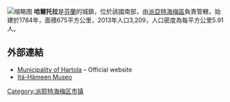 [[File:Hartola.jpg|缩略图]]
'''哈爾托拉'''是[[芬蘭|芬蘭]]的城鎮，位於該國南部，由[[派亞特海梅區|派亞特海梅區]]負責管轄，始建於1784年，面積675平方公里，2013年人口3,209，人口密度為每平方公里5.91人。

==外部連結==
*[http://www.hartola.fi/ Municipality of Hartola]{{Wayback|url=http://www.hartola.fi/ |date=20130115152155 }} – Official website
*[https://web.archive.org/web/20040726104517/http://www.cc.jyu.fi/~ihmuseo/ Itä-Hämeen Museo]

{{Finland-geo-stub}}
[[Category:派耶特海梅区市镇|Category:派耶特海梅区市镇]]